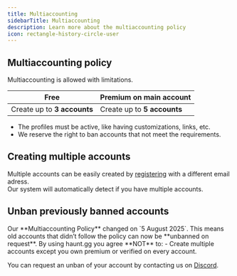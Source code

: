 ```yaml
---
title: Multiaccounting
sidebarTitle: Multiaccounting
description: Learn more about the multiaccounting policy
icon: rectangle-history-circle-user
---
```


## Multiaccounting policy

<Note>
Multiaccounting is allowed with limitations.
</Note>

| Free                         | Premium on main account           |
| ---------------------------- | --------------------------------- |
| Create up to **3 accounts**  | Create up to **5 accounts**       |

- The profiles must be active, like having customizations, links, etc.
- We reserve the right to ban accounts that not meet the requirements.

## Creating multiple accounts

Multiple accounts can be easily created by [registering](https://haunt.gg/register) with a different email adress.  
Our system will automatically detect if you have multiple accounts.

## Unban previously banned accounts

<Info>
Our **Multiaccounting Policy** changed on `5 August 2025`.  
This means old accounts that didn’t follow the policy can now be **unbanned on request**.
</Info>

<Update label="Old Policy">
    By using haunt.gg you agree **NOT** to:
    - Create multiple accounts except you own premium or verified on every account.
</Update>

You can request an unban of your account by contacting us on [Discord](https://discord.gg/hauntbio).
